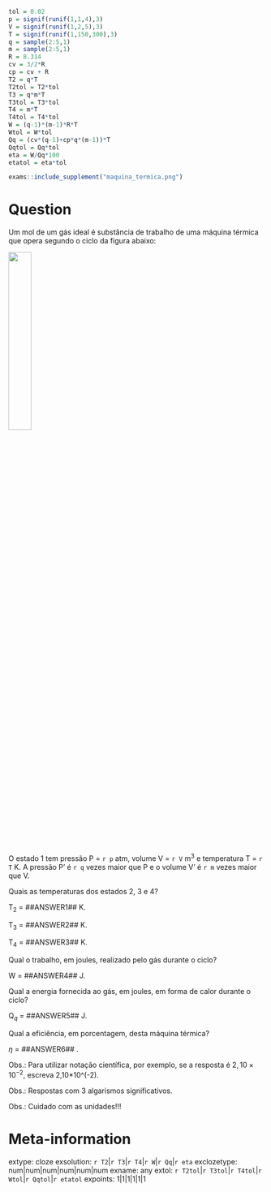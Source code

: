```r
tol = 0.02
p = signif(runif(1,1,4),3)
V = signif(runif(1,2,5),3)
T = signif(runif(1,150,300),3)
q = sample(2:5,1)
m = sample(2:5,1)
R = 8.314
cv = 3/2*R
cp = cv + R
T2 = q*T
T2tol = T2*tol
T3 = q*m*T
T3tol = T3*tol
T4 = m*T
T4tol = T4*tol
W = (q-1)*(m-1)*R*T
Wtol = W*tol
Qq = (cv*(q-1)+cp*q*(m-1))*T
Qqtol = Qq*tol
eta = W/Qq*100
etatol = eta*tol
```

```r
exams::include_supplement("maquina_termica.png")
```

Question
========

Um mol de um gás ideal \textbf{monoatômico} é substância de trabalho de uma máquina térmica que opera segundo o ciclo da figura abaixo:

![](maquina_termica.png){width=30%}

O estado 1 tem pressão P = `r p` atm, volume V = `r V` m$^3$ e temperatura T = `r T` K. A pressão P' é `r q` vezes maior que P e o volume V' é `r m` vezes maior que V.

Quais as temperaturas dos estados 2, 3 e 4?

T$_2$ = \#\#ANSWER1\#\# K.

T$_3$ = \#\#ANSWER2\#\# K.

T$_4$ = \#\#ANSWER3\#\# K.

Qual o trabalho, em joules, realizado pelo gás durante o ciclo?

W = \#\#ANSWER4\#\# J.

Qual a energia fornecida ao gás, em joules, em forma de calor durante o ciclo?

Q$_q$ = \#\#ANSWER5\#\# J.

Qual a eficiência, em porcentagem, desta máquina térmica?

$\eta$ = \#\#ANSWER6\#\# $%$.


Obs.: Para utilizar notação científica, por exemplo, se a resposta é $2,10 \times 10^{-2}$, escreva 2,10*10^(-2).

Obs.: Respostas com 3 algarismos significativos.

Obs.: Cuidado com as unidades!!!


Meta-information
================
extype: cloze
exsolution: `r T2`|`r T3`|`r T4`|`r W`|`r Qq`|`r eta`
exclozetype: num|num|num|num|num|num
exname: any
extol: `r T2tol`|`r T3tol`|`r T4tol`|`r Wtol`|`r Qqtol`|`r etatol`
expoints: 1|1|1|1|1|1

